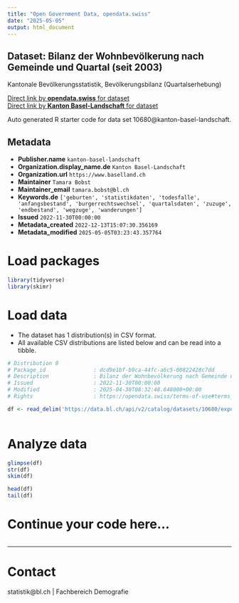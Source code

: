 ```yaml
---
title: "Open Government Data, opendata.swiss"
date: "2025-05-05"
output: html_document
---
```


## Dataset: Bilanz der Wohnbevölkerung nach Gemeinde und Quartal (seit 2003)

Kantonale Bevölkerungsstatistik, Bevölkerungsbilanz (Quartalserhebung)

[Direct link by **opendata.swiss** for dataset](https://opendata.swiss/de/dataset/bevolkerungsbilanz-nach-gemeinde-und-quartal-ab-2003)<br>
[Direct link by **Kanton Basel-Landschaft** for dataset](https://data.bl.ch/explore/dataset/10680/)

Auto generated R starter code for data set 10680@kanton-basel-landschaft.

## Metadata

- **Publisher.name** `kanton-basel-landschaft`
- **Organization.display_name.de** `Kanton Basel-Landschaft`
- **Organization.url** `https://www.baselland.ch`
- **Maintainer** `Tamara Bobst`
- **Maintainer_email** `tamara.bobst@bl.ch`
- **Keywords.de** `['geburten', 'statistikdaten', 'todesfalle', 'anfangsbestand', 'burgerrechtswechsel', 'quartalsdaten', 'zuzuge', 'endbestand', 'wegzuge', 'wanderungen']`
- **Issued** `2022-11-30T00:00:00`
- **Metadata_created** `2022-12-13T15:07:30.356169`
- **Metadata_modified** `2025-05-05T03:23:43.357764`


# Load packages

```r

library(tidyverse)
library(skimr)

```

# Load data

-   The dataset has 1 distribution(s) in CSV format.
-   All available CSV distributions are listed below and can be read into a tibble.

```r

# Distribution 0
# Package_id               : dcd9e1bf-b9ca-44fc-a6c5-00822428c7dd
# Description              : Bilanz der Wohnbevölkerung nach Gemeinde und Quartal (seit 2003) (csv)
# Issued                   : 2022-11-30T00:00:00
# Modified                 : 2025-04-30T08:32:48.648000+00:00
# Rights                   : https://opendata.swiss/terms-of-use#terms_by

df <- read_delim('https://data.bl.ch/api/v2/catalog/datasets/10680/exports/csv?use_labels=true')



```

# Analyze data

```r

glimpse(df)
str(df)
skim(df)

head(df)
tail(df)

```

# Continue your code here...

```r

```

------------------------------------------------------------------------

# Contact

statistik@bl.ch | Fachbereich Demografie
